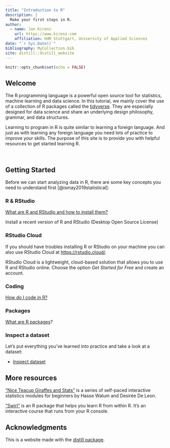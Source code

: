 ```yaml
---
title: "Introduction to R"
description: |
  Make your first steps in R. 
author:
  - name: Jan Kirenz
    url: https://www.kirenz.com
    affiliation: HdM Stuttgart, University of Applied Sciences
date: "`r Sys.Date()`"  
bibliography: MyCollection.bib
site: distill::distill_website
---
```


```r
knitr::opts_chunk$set(echo = FALSE)

```


## Welcome  

The R programming language is a powerful open source tool for statistics, machine learning and data science. In this tutorial, we mainly cover the use of a collection of R packages called the [tidyverse](https://www.tidyverse.org). They are especially designed for data science and share an underlying design philosophy, grammar, and data structures.

Learning to program in R is quite similar to learning a foreign language. And just as with learning any foreign language you need lots of practice to improve your skills. The purpose of this site is to provide you with helpful resources to get started learning R.





\

## Getting Started 

Before we can start analyzing data in R, there are some key concepts you need to understand first [@ismay2019statistical]:

### R & RStudio

[What are R and RStudio and how to install them?](https://moderndive.netlify.app/1-1-r-rstudio.html)

<aside>
Install a recent version of R and RStudio (Desktop Open Source License)
</aside>


### RStudio Cloud

If you should have troubles installing R or RStudio on your machine you can also use RStudio Cloud at <https://rstudio.cloud/>. 

RStudio Cloud is a lightweight, cloud-based solution that allows you to use R and RStudio online. Choose the option _Get Started for Free_ and create an account.


### Coding

[How do I code in R?](https://moderndive.netlify.app/1-2-code.html)

### Packages

[What are R packages](https://moderndive.netlify.app/1-3-packages.html)?


### Inspect a dataset

Let’s put everything you’ve learned into practice and take a look at a dataset:

* [Inspect dataset](https://moderndive.netlify.app/1-4-nycflights13.html)




## More resources

["Nice Teacup Giraffes and Stats"](https://tinystats.github.io/teacups-giraffes-and-statistics/) is a series of self-paced interactive statistics modules for beginners by Hasse Walum and Desirée De Leon.


["Swirl"](https://swirlstats.com/students.html) is an R package that helps you learn R from within R. It’s an interactive course that runs from your R console.


## Acknowledgments {.appendix}

This is a website made with the [distill package](https://rstudio.github.io/distill/).

